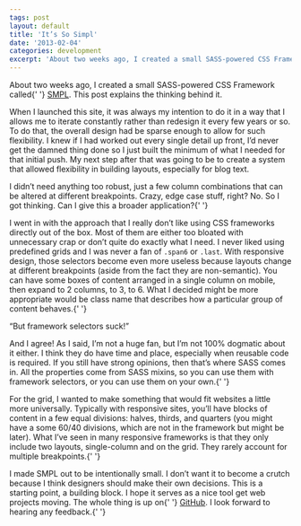 ```yaml
---
tags: post
layout: default
title: 'It’s So Simpl'
date: '2013-02-04'
categories: development
excerpt: 'About two weeks ago, I created a small SASS-powered CSS Framework called SMPL. This post explains the thinking behind it'
---
```


<p class="intro">
  About two weeks ago, I created a small SASS-powered CSS Framework called{' '}
  <a href="http://smpl.jaredcunha.com/">SMPL</a>. This post explains the
  thinking behind it.
</p>

<p>
  When I launched this site, it was always my intention to do it in a way that I
  allows me to iterate constantly rather than redesign it every few years or so.
  To do that, the overall design had be sparse enough to allow for such
  flexibility. I knew if I had worked out every single detail up front, I’d
  never get the damned thing done so I just built the minimum of what I needed
  for that initial push. My next step after that was going to be to create a
  system that allowed flexibility in building layouts, especially for blog text.
</p>

<p>
  I didn’t need anything too robust, just a few column combinations that can be
  altered at different breakpoints. Crazy, edge case stuff, right? No. So I got
  thinking. Can I give this a broader application?{' '}
</p>

<p>
  I went in with the approach that I really don’t like using CSS frameworks
  directly out of the box. Most of them are either too bloated with unnecessary
  crap or don’t quite do exactly what I need. I never liked using predefined
  grids and I was never a fan of <code>.span6</code> or <code>.last</code>. With
  responsive design, those selectors become even more useless because layouts
  change at different breakpoints (aside from the fact they are non-semantic).
  You can have some boxes of content arranged in a single column on mobile, then
  expand to 2 columns, to 3, to 6. What I decided might be more appropriate
  would be class name that describes how a particular group of content
  behaves.{' '}
</p>

<p>“But framework selectors suck!”</p>

<p>
  And I agree! As I said, I’m not a huge fan, but I’m not 100% dogmatic about it
  either. I think they do have time and place, especially when reusable code is
  required. If you still have strong opinions, then that’s where SASS comes in.
  All the properties come from SASS mixins, so you can use them with framework
  selectors, or you can use them on your own.{' '}
</p>

<p>
  For the grid, I wanted to make something that would fit websites a little more
  universally. Typically with responsive sites, you’ll have blocks of content in
  a few equal divisions: halves, thirds, and quarters (you might have a some
  60/40 divisions, which are not in the framework but might be later). What I’ve
  seen in many responsive frameworks is that they only include two layouts,
  single-column and on the grid. They rarely account for multiple
  breakpoints.{' '}
</p>

<p>
  I made SMPL out to be intentionally small. I don’t want it to become a crutch
  because I think designers should make their own decisions. This is a starting
  point, a building block. I hope it serves as a nice tool get web projects
  moving. The whole thing is up on{' '}
  <a href="https://github.com/jaredcunha/smpl">GitHub</a>. I look forward to
  hearing any feedback.{' '}
</p>
